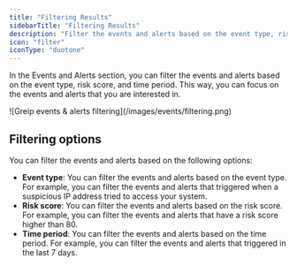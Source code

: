 ```yaml
---
title: "Filtering Results"
sidebarTitle: "Filtering Results"
description: "Filter the events and alerts based on the event type, risk score, and time period"
icon: "filter"
iconType: "duotone"
---
```


In the Events and Alerts section, you can filter the events and alerts based on the event type, risk score, and time period. This way, you can focus on the events and alerts that you are interested in.

<Frame caption="Greip events & alerts filtering">
  ![Greip events & alerts filtering](/images/events/filtering.png)
</Frame>

## Filtering options

You can filter the events and alerts based on the following options:

- **Event type**: You can filter the events and alerts based on the event type. For example, you can filter the events and alerts that triggered when a suspicious IP address tried to access your system.
- **Risk score**: You can filter the events and alerts based on the risk score. For example, you can filter the events and alerts that have a risk score higher than 80.
- **Time period**: You can filter the events and alerts based on the time period. For example, you can filter the events and alerts that triggered in the last 7 days.
